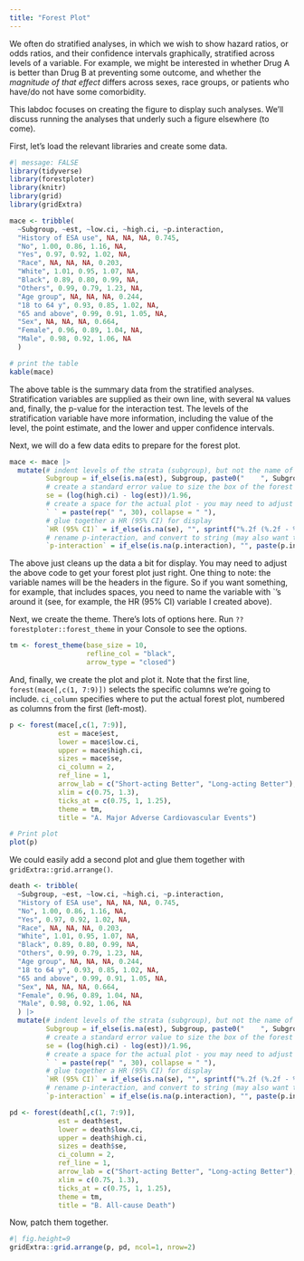 ```yaml
---
title: "Forest Plot"
---
```


We often do stratified analyses, in which we wish to show hazard ratios, or odds ratios, and their confidence intervals graphically, stratified across levels of a variable. For example, we might be interested in whether Drug A is better than Drug B at preventing some outcome, and whether the *magnitude of that effect* differs across sexes, race groups, or patients who have/do not have some comorbidity.

This labdoc focuses on creating the figure to display such analyses. We'll discuss running the analyses that underly such a figure elsewhere (to come).

First, let's load the relevant libraries and create some data.

```r
#| message: FALSE
library(tidyverse)
library(forestploter)
library(knitr)
library(grid)
library(gridExtra)

mace <- tribble(
  ~Subgroup, ~est, ~low.ci, ~high.ci, ~p.interaction,
  "History of ESA use", NA, NA, NA, 0.745,
  "No", 1.00, 0.86, 1.16, NA,
  "Yes", 0.97, 0.92, 1.02, NA,
  "Race", NA, NA, NA, 0.203,
  "White", 1.01, 0.95, 1.07, NA,
  "Black", 0.89, 0.80, 0.99, NA,
  "Others", 0.99, 0.79, 1.23, NA,
  "Age group", NA, NA, NA, 0.244,
  "18 to 64 y", 0.93, 0.85, 1.02, NA,
  "65 and above", 0.99, 0.91, 1.05, NA,
  "Sex", NA, NA, NA, 0.664,
  "Female", 0.96, 0.89, 1.04, NA,
  "Male", 0.98, 0.92, 1.06, NA
  )

# print the table
kable(mace)
```

The above table is the summary data from the stratified analyses. Stratification variables are supplied as their own line, with several `NA` values and, finally, the p-value for the interaction test. The levels of the stratification variable have more information, including the value of the level, the point estimate, and the lower and upper confidence intervals.

Next, we will do a few data edits to prepare for the forest plot.

```r
mace <- mace |> 
  mutate(# indent levels of the strata (subgroup), but not the name of the strata
         Subgroup = if_else(is.na(est), Subgroup, paste0("    ", Subgroup)),
         # create a standard error value to size the box of the forest plot
         se = (log(high.ci) - log(est))/1.96,
         # create a space for the actual plot - you may need to adjust the # (30) here 
         ` ` = paste(rep(" ", 30), collapse = " "),
         # glue together a HR (95% CI) for display
         `HR (95% CI)` = if_else(is.na(se), "", sprintf("%.2f (%.2f - %.2f)", est, low.ci, high.ci)),
         # rename p-interaction, and convert to string (may also want to use sprintf() function if needed)
         `p-interaction` = if_else(is.na(p.interaction), "", paste(p.interaction)))
```

The above just cleans up the data a bit for display. You may need to adjust the above code to get your forest plot just right. One thing to note: the variable names will be the headers in the figure. So if you want something, for example, that includes spaces, you need to name the variable with \`'s around it (see, for example, the HR (95% CI) variable I created above).

Next, we create the theme. There's lots of options here. Run `??forestploter::forest_theme` in your Console to see the options.

```r
tm <- forest_theme(base_size = 10,
                   refline_col = "black",
                   arrow_type = "closed")
```

And, finally, we create the plot and plot it. Note that the first line, `forest(mace[,c(1, 7:9)])` selects the specific columns we're going to include. `ci_column` specifies where to put the actual forest plot, numbered as columns from the first (left-most).

```r
p <- forest(mace[,c(1, 7:9)],
            est = mace$est,
            lower = mace$low.ci, 
            upper = mace$high.ci,
            sizes = mace$se,
            ci_column = 2,
            ref_line = 1,
            arrow_lab = c("Short-acting Better", "Long-acting Better"),
            xlim = c(0.75, 1.3),
            ticks_at = c(0.75, 1, 1.25),
            theme = tm,
            title = "A. Major Adverse Cardiovascular Events") 

# Print plot
plot(p)
```

We could easily add a second plot and glue them together with `gridExtra::grid.arrange()`.

```r
death <- tribble(
  ~Subgroup, ~est, ~low.ci, ~high.ci, ~p.interaction,
  "History of ESA use", NA, NA, NA, 0.745,
  "No", 1.00, 0.86, 1.16, NA,
  "Yes", 0.97, 0.92, 1.02, NA,
  "Race", NA, NA, NA, 0.203,
  "White", 1.01, 0.95, 1.07, NA,
  "Black", 0.89, 0.80, 0.99, NA,
  "Others", 0.99, 0.79, 1.23, NA,
  "Age group", NA, NA, NA, 0.244,
  "18 to 64 y", 0.93, 0.85, 1.02, NA,
  "65 and above", 0.99, 0.91, 1.05, NA,
  "Sex", NA, NA, NA, 0.664,
  "Female", 0.96, 0.89, 1.04, NA,
  "Male", 0.98, 0.92, 1.06, NA
  ) |> 
  mutate(# indent levels of the strata (subgroup), but not the name of the strata
         Subgroup = if_else(is.na(est), Subgroup, paste0("    ", Subgroup)),
         # create a standard error value to size the box of the forest plot
         se = (log(high.ci) - log(est))/1.96,
         # create a space for the actual plot - you may need to adjust the # (30) here 
         ` ` = paste(rep(" ", 30), collapse = " "),
         # glue together a HR (95% CI) for display
         `HR (95% CI)` = if_else(is.na(se), "", sprintf("%.2f (%.2f - %.2f)", est, low.ci, high.ci)),
         # rename p-interaction, and convert to string (may also want to use sprintf() function if needed)
         `p-interaction` = if_else(is.na(p.interaction), "", paste(p.interaction)))

pd <- forest(death[,c(1, 7:9)],
            est = death$est,
            lower = death$low.ci, 
            upper = death$high.ci,
            sizes = death$se,
            ci_column = 2,
            ref_line = 1,
            arrow_lab = c("Short-acting Better", "Long-acting Better"),
            xlim = c(0.75, 1.3),
            ticks_at = c(0.75, 1, 1.25),
            theme = tm,
            title = "B. All-cause Death") 
```

Now, patch them together.

```r
#| fig.height=9
gridExtra::grid.arrange(p, pd, ncol=1, nrow=2)
```
